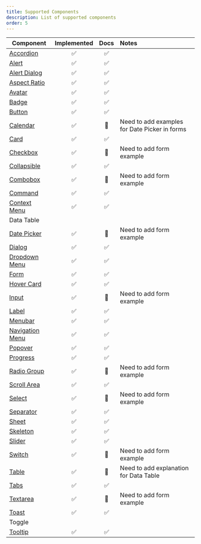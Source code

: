 ```yaml
---
title: Supported Components
description: List of supported components
order: 5
---
```


| Component                                           | Implemented | Docs | Notes                                         |
| --------------------------------------------------- | :---------: | :--: | :-------------------------------------------- |
| [Accordion](/docs/components/accordion)             |     ✅      |  ✅  |                                               |
| [Alert](/docs/components/alert)                     |     ✅      |  ✅  |                                               |
| [Alert Dialog](/docs/components/alert-dialog)       |     ✅      |  ✅  |                                               |
| [Aspect Ratio](/docs/components/aspect-ratio)       |     ✅      |  ✅  |                                               |
| [Avatar](/docs/components/avatar)                   |     ✅      |  ✅  |                                               |
| [Badge](/docs/components/badge)                     |     ✅      |  ✅  |                                               |
| [Button](/docs/components/button)                   |     ✅      |  ✅  |                                               |
| [Calendar](/docs/components/calendar)               |     ✅      |  🚧  | Need to add examples for Date Picker in forms |
| [Card](/docs/components/card)                       |     ✅      |  ✅  |                                               |
| [Checkbox](/docs/components/checkbox)               |     ✅      |  🚧  | Need to add form example                      |
| [Collapsible](/docs/components/collapsible)         |     ✅      |  ✅  |                                               |
| [Combobox](/docs/components/combobox)               |     ✅      |  🚧  | Need to add form example                      |
| [Command](/docs/components/command)                 |     ✅      |  ✅  |                                               |
| [Context Menu](/docs/components/context-menu)       |     ✅      |  ✅  |                                               |
| Data Table                                          |             |      |                                               |
| [Date Picker](/docs/components/date-picker)         |     ✅      |  🚧  | Need to add form example                      |
| [Dialog](/docs/components/dialog)                   |     ✅      |  ✅  |                                               |
| [Dropdown Menu](/docs/components/dropdown-menu)     |     ✅      |  ✅  |                                               |
| [Form](/docs/components/form)                       |     ✅      |  ✅  |                                               |
| [Hover Card](/docs/components/hover-card)           |     ✅      |  ✅  |                                               |
| [Input](/docs/components/input)                     |     ✅      |  🚧  | Need to add form example                      |
| [Label](/docs/components/label)                     |     ✅      |  ✅  |                                               |
| [Menubar](/docs/components/menubar)                 |     ✅      |  ✅  |                                               |
| [Navigation Menu](/docs/components/navigation-menu) |     ✅      |  ✅  |                                               |
| [Popover](/docs/components/popover)                 |     ✅      |  ✅  |                                               |
| [Progress](/docs/components/progress)               |     ✅      |  ✅  |                                               |
| [Radio Group](/docs/components/radio-group)         |     ✅      |  🚧  | Need to add form example                      |
| [Scroll Area](/docs/components/scroll-area)         |     ✅      |  ✅  |                                               |
| [Select](/docs/components/select)                   |     ✅      |  🚧  | Need to add form example                      |
| [Separator](/docs/components/separator)             |     ✅      |  ✅  |                                               |
| [Sheet](/docs/components/sheet)                     |     ✅      |  ✅  |
| [Skeleton](/docs/components/skeleton)               |     ✅      |  ✅  |                                               |
| [Slider](/docs/components/slider)                   |     ✅      |  ✅  |                                               |
| [Switch](/docs/components/switch)                   |     ✅      |  🚧  | Need to add form example                      |
| [Table](/docs/components/table)                     |     ✅      |  🚧  | Need to add explanation for Data Table        |
| [Tabs](/docs/components/tabs)                       |     ✅      |  ✅  |                                               |
| [Textarea](/docs/components/textarea)               |     ✅      |  🚧  | Need to add form example                      |
| [Toast](/docs/components/toast)                     |     ✅      |  ✅  |                                               |
| Toggle                                              |             |      |                                               |
| [Tooltip](/docs/components/tooltip)                 |     ✅      |  ✅  |                                               |
